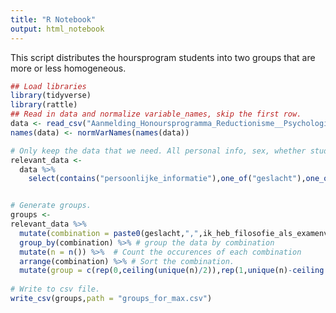 ```yaml
---
title: "R Notebook"
output: html_notebook
---
```


This script distributes the hoursprogram students into two groups that are more or less homogeneous.

```r
## Load libraries
library(tidyverse)
library(rattle)
## Read in data and normalize variable_names, skip the first row. 
data <- read_csv("Aanmelding_Honoursprogramma_Reductionisme__Psychologie_1617.csv",skip = 1)
names(data) <- normVarNames(names(data))

# Only keep the data that we need. All personal info, sex, whether student had philosophy at school and the link to the CV
relevant_data <-
  data %>% 
    select(contains("persoonlijke_informatie"),one_of("geslacht"),one_of("ik_heb_filosofie_als_examenvak_gedaan_op_de_middelbare_school"),contains("cv_motivatie_en_essay"))


# Generate groups. 
groups <- 
relevant_data %>% 
  mutate(combination = paste0(geslacht,",",ik_heb_filosofie_als_examenvak_gedaan_op_de_middelbare_school)) %>% # Make a combination of geslacht and filosofie
  group_by(combination) %>% # group the data by combination
  mutate(n = n()) %>%  # Count the occurences of each combination
  arrange(combination) %>% # Sort the combination. 
  mutate(group = c(rep(0,ceiling(unique(n)/2)),rep(1,unique(n)-ceiling(unique(n)/2)))) # Calculate the group by splitting each combination more or less in two. 
  
# Write to csv file. 
write_csv(groups,path = "groups_for_max.csv")
  

```

